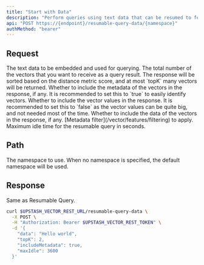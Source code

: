 ```yaml
---
title: "Start with Data"
description: "Perform queries using text data that can be resumed to fetch additional results."
api: "POST https://{endpoint}/resumable-query-data/{namespace}"
authMethod: "bearer"
---
```


## Request

<ParamField body="data" type="string" required>
  The text data to be embedded and used for querying.
</ParamField>

<ParamField body="topK" type="number" default="10">
  The total number of the vectors that you want to receive as a query result.
  The response will be sorted based on the distance metric score, and at most
  `topK` many vectors will be returned.
</ParamField>

<ParamField body="includeMetadata" type="boolean" default="false">
  Whether to include the metadata of the vectors in the response, if any. It is
  recommended to set this to `true` to easily identify vectors.
</ParamField>

<ParamField body="includeVectors" type="boolean" default="false">
  Whether to include the vector values in the response. It is recommended to set
  this to `false` as the vector values can be quite big, and not needed most of
  the time.
</ParamField>

<ParamField body="includeData" type="boolean" default="false">
  Whether to include the data of the vectors in the response, if any.
</ParamField>

<ParamField body="filter" type="string" default="">
  [Metadata filter](/vector/features/filtering) to apply.
</ParamField>

<ParamField body="maxIdle" type="number">
  Maximum idle time for the resumable query in seconds.
</ParamField>

## Path

<ParamField path="namespace" type="string" default="">
  The namespace to use. When no namespace is specified, the default namespace
  will be used.
</ParamField>

## Response

Same as Resumable Query.

<RequestExample>

```sh curl
curl $UPSTASH_VECTOR_REST_URL/resumable-query-data \
  -X POST \
  -H "Authorization: Bearer $UPSTASH_VECTOR_REST_TOKEN" \
  -d '{
    "data": "Hello world",
    "topK": 2,
    "includeMetadata": true,
    "maxIdle": 3600
  }'
```

</RequestExample>
